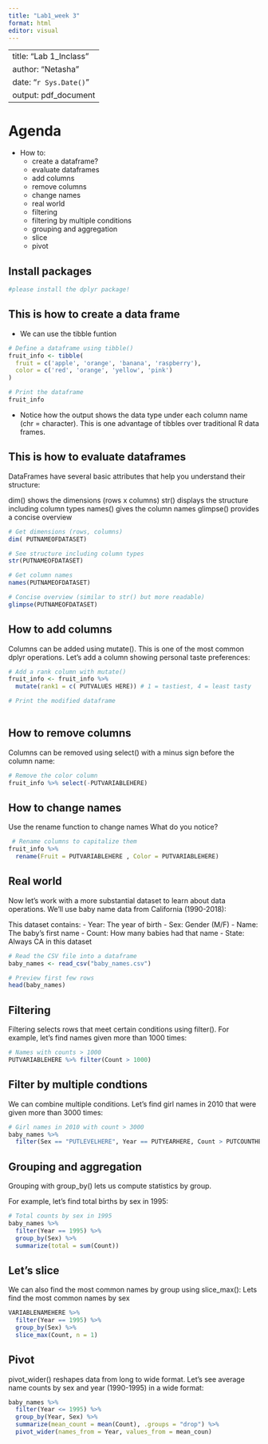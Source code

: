 ```yaml
---
title: "Lab1_week 3"
format: html
editor: visual
---
```


---
title: "Lab 1_Inclass"
author: "Netasha"
date: "`r Sys.Date()`"
output: pdf_document
---


# Agenda
  - How to: 
    - create a dataframe?
    - evaluate dataframes
    - add columns
    - remove columns
    - change names
    - real world
    - filtering
    - filtering by multiple conditions
    - grouping and aggregation
    - slice
    - pivot
    
## Install packages

```r
#please install the dplyr package! 

```


## This is how to create a data frame 
- We can use the tibble funtion 
```r
# Define a dataframe using tibble()
fruit_info <- tibble(
  fruit = c('apple', 'orange', 'banana', 'raspberry'),
  color = c('red', 'orange', 'yellow', 'pink')
)

# Print the dataframe
fruit_info
```

- Notice how the output shows the data type under each column name (chr = character). This is one advantage of tibbles over traditional R data frames.

## This is how to evaluate dataframes 
DataFrames have several basic attributes that help you understand their structure:

dim() shows the dimensions (rows x columns)
str() displays the structure including column types
names() gives the column names
glimpse() provides a concise overview

```r
# Get dimensions (rows, columns)
dim( PUTNAMEOFDATASET)

# See structure including column types
str(PUTNAMEOFDATASET)

# Get column names
names(PUTNAMEOFDATASET)

# Concise overview (similar to str() but more readable)
glimpse(PUTNAMEOFDATASET)
```


## How to add columns

Columns can be added using mutate(). This is one of the most common dplyr operations. Let’s add a column showing personal taste preferences:

```r
# Add a rank column with mutate()
fruit_info <- fruit_info %>% 
  mutate(rank1 = c( PUTVALUES HERE)) # 1 = tastiest, 4 = least tasty

# Print the modified dataframe
 
```


## How to remove columns 

Columns can be removed using select() with a minus sign before the column name:

```r
# Remove the color column
fruit_info %>% select(-PUTVARIABLEHERE)
```

## How to change names 

Use the rename function to change names
What do you notice?

```r
 # Rename columns to capitalize them
fruit_info %>% 
  rename(Fruit = PUTVARIABLEHERE , Color = PUTVARIABLEHERE)
```

## Real world 
Now let’s work with a more substantial dataset to learn about data operations. We’ll use baby name data from California (1990-2018):

This dataset contains: - Year: The year of birth - Sex: Gender (M/F) - Name: The baby’s first name
- Count: How many babies had that name - State: Always CA in this dataset

```r
# Read the CSV file into a dataframe
baby_names <- read_csv("baby_names.csv")

# Preview first few rows
head(baby_names)
```

## Filtering 

Filtering selects rows that meet certain conditions using filter(). For example, let’s find names given more than 1000 times:

```r
# Names with counts > 1000
PUTVARIABLEHERE %>% filter(Count > 1000)
```

## Filter by multiple condtions

We can combine multiple conditions. Let’s find girl names in 2010 that were given more than 3000 times:

```r
# Girl names in 2010 with count > 3000
baby_names %>% 
  filter(Sex == "PUTLEVELHERE", Year == PUTYEARHERE, Count > PUTCOUNTHERE)
```

## Grouping and aggregation

Grouping with group_by() lets us compute statistics by group. 

For example, let’s find total births by sex in 1995:

```r
# Total counts by sex in 1995
baby_names %>% 
  filter(Year == 1995) %>% 
  group_by(Sex) %>% 
  summarize(total = sum(Count))
```


## Let's slice 
We can also find the most common names by group using slice_max():
Lets find the most common names by sex 

```r
VARIABLENAMEHERE %>% 
  filter(Year == 1995) %>% 
  group_by(Sex) %>% 
  slice_max(Count, n = 1)
```

## Pivot 

pivot_wider() reshapes data from long to wide format. Let’s see average name counts by sex and year (1990-1995) in a wide format:

```r
baby_names %>% 
  filter(Year <= 1995) %>% 
  group_by(Year, Sex) %>% 
  summarize(mean_count = mean(Count), .groups = "drop") %>% 
  pivot_wider(names_from = Year, values_from = mean_coun)
```

